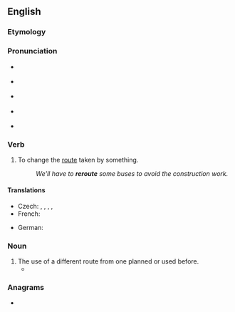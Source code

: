 ==English==

===Etymology===
{{prefix|en|re|route}}

===Pronunciation===
* {{a|RP|Ireland}} {{IPA|en|/ɹiːˈɹuːt/}}
* {{a|GA}} {{IPA|en|/ɹiˈɹut/|/ɹiˈɹaʊt/}}
* {{a|Australia}} {{IPA|en|/ɹiːˈɹʉːt/}}
* {{a|Canada}} {{IPA|en|/ɹiˈɹut/}}
* {{rhymes|en|uːt|aʊt|s=2}}

===Verb===
{{en-verb|pres_ptc2=rerouteing}}

# To change the [[route]] taken by something.
#: ''We'll have to '''reroute''' some buses to avoid the construction work.''

====Translations====
{{trans-top|to change the route taken by something}}
* Czech: {{t|cs|přesměrovat|pf}}, {{t|cs|odklonit|pf}}, {{t|cs|poslat jinudy}}, {{t|cs|navést jinudy}}, {{t|cs|změnit trasu}}
* French: {{t+|fr|recircuiter}}
{{trans-mid}}
* German: {{t+|de|umleiten}}
{{trans-bottom}}

===Noun===
{{en-noun}}

# The use of a different route from one planned or used before.
#* {{quote-journal|en|date=2022 January 12|author=Dr. Joseph Brennan|title=Castles: ruined and redeemed by rail|journal=RAIL|issue=948|page=56|text=In 1844, objection was raised to the Furness Railway's Dalton & Barrow line, when it was revealed that the line would pass directly through Furness Abbey. A '''re-route''' was achieved, with the line skirting the abbey ruins instead - although many continued to see the intrusion as a travesty against antiquity and the scenic beauty of the site.}}
#: {{syn|en|rerouting}}
===Anagrams===
* {{anagrams|en|a=eeorrtu|uretero-}}